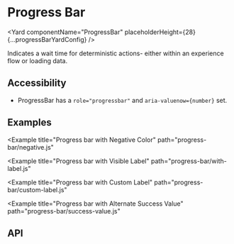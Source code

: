 <!--
Copyright (c) 2018-2019 Uber Technologies, Inc.

This source code is licensed under the MIT license found in the
LICENSE file in the root directory of this source tree.
-->






# Progress Bar

<Yard
  componentName="ProgressBar"
  placeholderHeight={28}
  {...progressBarYardConfig}
/>

Indicates a wait time for deterministic actions- either within an experience flow or loading data.

## Accessibility

- ProgressBar has a `role="progressbar"` and `aria-valuenow={number}` set.

## Examples

<Example title="Progress bar Basic Usage" path="progress-bar/basic.js">
  <Basic />
</Example>

<Example
  title="Progress bar with Negative Color"
  path="progress-bar/negative.js"
>
  <Negative />
</Example>

<Example
  title="Progress bar with Visible Label"
  path="progress-bar/with-label.js"
>
  <WithLabel />
</Example>

<Example
  title="Progress bar with Custom Label"
  path="progress-bar/custom-label.js"
>
  <CustomLabel />
</Example>

<Example
  title="Progress bar with Alternate Success Value"
  path="progress-bar/success-value.js"
>
  <SuccessValue />
</Example>

<Example title="Progress bar with Overrides" path="progress-bar/overrides.js">
  <Customization />
</Example>

## API

<Exports
  component={ProgressBarExports}
  title="Progress Bar exports"
  path="baseui/progress-bar"
/>
